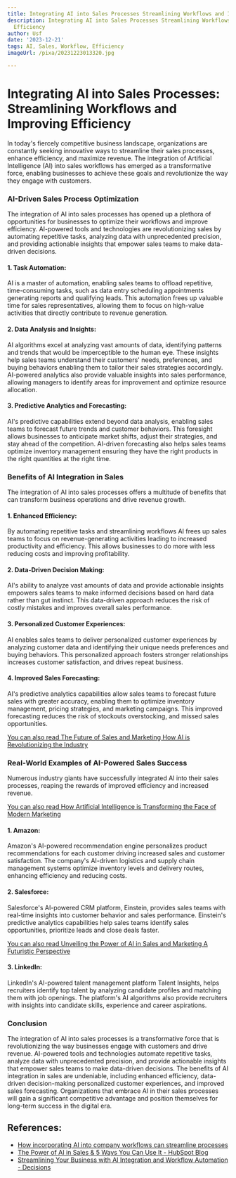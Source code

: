 ```yaml
---
title: Integrating AI into Sales Processes Streamlining Workflows and Improving Efficiency
description: Integrating AI into Sales Processes Streamlining Workflows and Improving
  Efficiency
author: Usf
date: '2023-12-21'
tags: AI, Sales, Workflow, Efficiency
imageUrl: /pixa/20231223013320.jpg

---
```

# Integrating AI into Sales Processes: Streamlining Workflows and Improving Efficiency

In today's fiercely competitive  business landscape,  organizations are constantly seeking  innovative ways to streamline their sales processes, enhance efficiency, and maximize revenue. The integration of  Artificial Intelligence (AI) into  sales  workflows  has  emerged  as a  transformative force, enabling businesses to achieve these  goals and revolutionize the way they engage with customers.

### AI-Driven Sales Process Optimization

The integration of AI into sales processes has opened up a plethora of opportunities for  businesses to optimize their workflows  and improve efficiency. AI-powered tools and technologies are revolutionizing sales by automating repetitive tasks,  analyzing data  with unprecedented precision, and providing actionable insights that empower sales teams to make data-driven decisions.

#### 1.  Task Automation:

AI is a master  of automation, enabling sales teams to offload  repetitive, time-consuming tasks, such as data entry scheduling appointments generating reports and  qualifying leads. This automation frees  up valuable time for sales representatives, allowing them to  focus on high-value  activities that directly  contribute to revenue generation.

#### 2. Data Analysis and Insights:

AI algorithms excel at  analyzing vast amounts of data, identifying patterns and trends  that would be  imperceptible to the human eye. These insights help sales  teams understand their customers'  needs, preferences, and buying behaviors enabling them to  tailor their  sales strategies accordingly. AI-powered analytics also provide valuable insights into sales  performance, allowing managers to identify areas for improvement and optimize resource allocation.

#### 3. Predictive Analytics and Forecasting:

AI's predictive capabilities extend beyond  data analysis, enabling sales teams to forecast future trends and  customer behaviors. This foresight  allows businesses to  anticipate market  shifts, adjust  their strategies, and stay ahead of the competition. AI-driven forecasting  also helps sales teams optimize inventory management ensuring they have the right products  in the right quantities at the right time.

### Benefits of AI Integration in Sales

The integration of AI  into sales processes offers a multitude  of benefits that can  transform business operations and drive revenue growth.

#### 1. Enhanced Efficiency:

By automating repetitive  tasks  and streamlining workflows AI frees up sales teams to  focus on revenue-generating activities leading to increased productivity and efficiency.  This  allows businesses to  do more with less reducing costs and improving  profitability.

#### 2. Data-Driven Decision Making:

AI's ability to analyze vast amounts of  data and provide actionable insights empowers sales teams to make informed  decisions based on hard data rather than gut instinct. This data-driven approach  reduces the risk of costly mistakes and improves overall sales performance.

#### 3. Personalized Customer Experiences:

AI enables sales teams to deliver personalized customer experiences  by analyzing customer data and identifying their unique needs preferences and buying behaviors. This personalized approach fosters stronger relationships increases customer satisfaction, and drives repeat business.

#### 4. Improved Sales Forecasting:

AI's predictive analytics capabilities allow sales teams to forecast future sales with greater accuracy, enabling them  to optimize  inventory management,  pricing strategies, and  marketing campaigns. This improved forecasting  reduces the risk of stockouts overstocking, and  missed sales opportunities.

[You  can also read The Future of  Sales and Marketing How AI is Revolutionizing the Industry](The%20Future%20of%20Sales%20and%20Marketing%20How%20AI%20is%20Revolutionizing%20the%20Industry)


### Real-World Examples of AI-Powered Sales Success

Numerous industry giants have successfully integrated AI into their sales processes, reaping the rewards of  improved efficiency and increased revenue.

[You  can also read How Artificial Intelligence is Transforming the Face of  Modern Marketing](How%20Artificial%20Intelligence%20is%20Transforming%20the%20Face%20of%20Modern%20Marketing)


#### 1. Amazon:

Amazon's AI-powered recommendation engine personalizes product recommendations for each customer driving increased sales and customer satisfaction. The company's  AI-driven logistics and supply  chain management systems optimize inventory  levels and delivery routes, enhancing efficiency and reducing costs.

#### 2.  Salesforce:

Salesforce's AI-powered CRM platform, Einstein, provides sales teams with real-time insights into customer behavior and sales performance. Einstein's predictive analytics capabilities help sales teams identify sales  opportunities, prioritize leads and close deals faster.

[You can also read  Unveiling the Power of AI in Sales and Marketing A Futuristic Perspective](Unveiling%20the%20Power%20of%20AI%20in%20Sales%20and%20Marketing%20A%20Futuristic%20Perspective)


####  3. LinkedIn:

LinkedIn's AI-powered talent management platform Talent Insights, helps recruiters identify top talent by analyzing candidate profiles and matching them with job openings. The platform's AI algorithms also provide recruiters with insights into candidate skills, experience and career aspirations.

### Conclusion

The integration of AI into sales processes is a transformative force that is revolutionizing the way businesses engage with customers and drive revenue.  AI-powered tools and technologies automate repetitive tasks, analyze data with unprecedented precision, and provide actionable insights that empower sales teams to  make data-driven decisions. The benefits of AI integration in sales are undeniable, including enhanced efficiency,  data-driven decision-making personalized customer experiences, and improved sales forecasting. Organizations that embrace AI in their sales processes will gain a significant competitive advantage and position themselves for long-term success in the digital era.

## References:
- [How incorporating AI into company workflows can streamline processes](https://merge.rocks/blog/how-incorporating-ai-into-company-workflows-can-streamline-processes)
- [The Power of AI in Sales & 5 Ways You Can Use It - HubSpot Blog](https://blog.hubspot.com/sales/ai-in-sales)
- [Streamlining Your Business with AI Integration and Workflow Automation - Decisions](https://decisions.com/streamlining-your-business-with-ai-integration-and-workflow-automation/)
